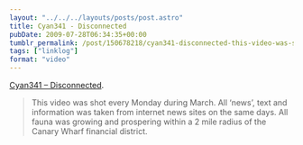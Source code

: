 ```yaml
---
layout: "../../../layouts/posts/post.astro"
title: Cyan341 - Disconnected
pubDate: 2009-07-28T06:34:35+00:00
tumblr_permalink: /post/150678218/cyan341-disconnected-this-video-was-shot
tags: ["linklog"]
format: "video"
---
```



<Vimeo id="https://vimeo.com/5695337" />

[Cyan341 &#8211; Disconnected][1].

> This video was shot every Monday during March. All &lsquo;news&rsquo;, text and information was taken from internet news sites on the same days. All fauna was growing and prospering within a 2 mile radius of the Canary Wharf financial district.

[1]: https://vimeo.com/5695337
